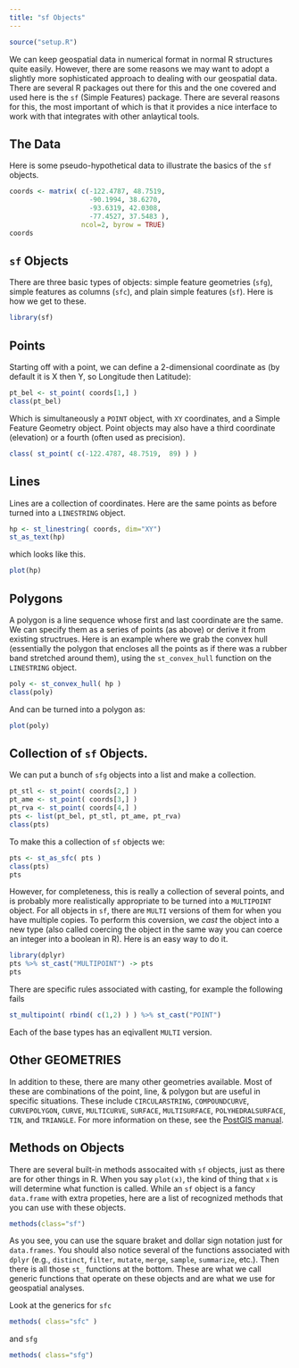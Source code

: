 ```yaml
---
title: "sf Objects"
---
```


```r
source("setup.R")
```

We can keep geospatial data in numerical format in normal R structures quite easily.  However, there are some reasons we may want to adopt a slightly more sophisticated approach to dealing with our geospatial data.  There are several R packages out there for this and the one covered and used here is the `sf` (Simple Features) package.  There are several reasons for this, the most important of which is that it provides a nice interface to work with that integrates with other anlaytical tools.  

## The Data

Here is some pseudo-hypothetical data to illustrate the basics of the `sf` objects.

```r
coords <- matrix( c(-122.4787, 48.7519, 
                    -90.1994, 38.6270, 
                    -93.6319, 42.0308, 
                    -77.4527, 37.5483 ),
                  ncol=2, byrow = TRUE) 
coords
```

## `sf` Objects

There are three basic types of objects: simple feature geometries (`sfg`), simple features as columns (`sfc`), and plain simple features (`sf`).  Here is how we get to these.

```r
library(sf)
```

## Points

Starting off with a point, we can define a 2-dimensional coordinate as (by default it is X then Y, so Longitude then Latitude):

```r
pt_bel <- st_point( coords[1,] )
class(pt_bel)
```

Which is simultaneously a `POINT` object, with `XY` coordinates, and a Simple Feature Geometry object.  Point objects may also have a third coordinate (elevation) or a fourth (often used as precision).

```r
class( st_point( c(-122.4787, 48.7519,  89) ) )
```

## Lines

Lines are a collection of coordinates. Here are the same points as before turned into a `LINESTRING` object.

```r
hp <- st_linestring( coords, dim="XY")
st_as_text(hp)
```

which looks like this.

```r
plot(hp)
```

## Polygons

A polygon is a line sequence whose first and last coordinate are the same.  We can specify them as a series of points (as above) or derive it from existing structrues.  Here is an example where we grab the convex hull (essentially the polygon that encloses all the points as if there was a rubber band stretched around them), using the `st_convex_hull` function on the `LINESTRING` object.

```r
poly <- st_convex_hull( hp )
class(poly)
```

And can be turned into a polygon as:

```r
plot(poly)
```

## Collection of `sf` Objects.

We can put a bunch of `sfg` objects into a list and make a collection.

```r
pt_stl <- st_point( coords[2,] )
pt_ame <- st_point( coords[3,] )
pt_rva <- st_point( coords[4,] )
pts <- list(pt_bel, pt_stl, pt_ame, pt_rva)
class(pts)
```

To make this a collection of `sf` objects we:

```r
pts <- st_as_sfc( pts )
class(pts)
pts
```

However, for completeness, this is really a collection of several points, and is probably more realistically appropriate to be turned into a `MULTIPOINT` object.  For all objects in `sf`, there are `MULTI` versions of them for when you have multiple copies.  To perform this coversion, we *cast* the object into a new type (also called coercing the object in the same way you can coerce an integer into a boolean in R).  Here is an easy way to do it.

```r
library(dplyr)
pts %>% st_cast("MULTIPOINT") -> pts
pts
```

There are specific rules associated with casting, for example the following fails 

```r
st_multipoint( rbind( c(1,2) ) ) %>% st_cast("POINT")
```

Each of the base types has an eqivallent `MULTI` version.


## Other GEOMETRIES

In addition to these, there are many other geometries available.  Most of these are combinations of the point, line, & polygon but are useful in specific situations.  These include `CIRCULARSTRING`, `COMPOUNDCURVE`, `CURVEPOLYGON`, `CURVE`, `MULTICURVE`, `SURFACE`, `MULTISURFACE`, `POLYHEDRALSURFACE`, `TIN`, and `TRIANGLE`.  For more information on these, see the [PostGIS manual](http://postgis.net/docs/using_postgis_dbmanagement.html). 
 

## Methods on Objects

There are several built-in methods assocaited with `sf` objects, just as there are for other things in R.  When you say `plot(x)`, the kind of thing that `x` is will determine what function is called.  While an `sf` object is a fancy `data.frame` with extra propeties, here are a list of recognized methods that you can use with these objects.

```r
methods(class="sf")
```

As you see, you can use the square braket and dollar sign notation just for `data.frames`.  You should also notice several of the functions associated with `dplyr` (e.g., `distinct`, `filter`, `mutate`, `merge`, `sample`, `summarize`, etc.).  Then there is all those `st_` functions at the bottom.  These are what we call generic functions that operate on these objects and are what we use for geospatial analyses.  

Look at the generics for `sfc`

```r
methods( class="sfc" )
```

and `sfg`

```r
methods( class="sfg")
```

